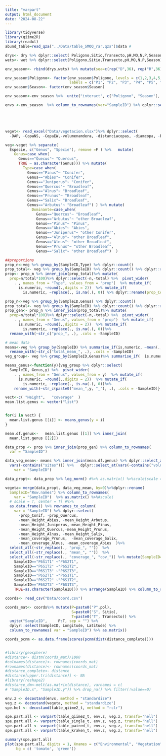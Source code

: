 ```yaml
---
title: "varpart"
output: html_document
date: "2024-08-22"
---
```




```r
library(tidyverse)
library(qiime2R)
library(readxl)
abund_table=read_qza("../Data/table_SMOQ_rar.qza")$data #

drys<- dry %>% dplyr::select( Poligono,Sitio,Transecto,pH,MO,N,P,Season)
wets<- wet %>% dplyr::select(Poligono,Sitio,Transecto,pH,MO,N,P,Season)

env_season<- rbind(drys,wets) %>% mutate(sea=c(rep("D",36), rep("R",36))) %>% unite("SampleID", c("Poligono", "Sitio", "Transecto", "sea"),remove = F, sep = "")

env_season$Poligono<- factor(env_season$Poligono, levels = c(1,2,3,4,5,6),
                             labels = c("P1", "P2", "P3", "P4", "P5", "P6"))
env_season$Season<- factor(env_season$Season)

env_season<-env_season %>%  unite("interact", c("Poligono", "Season"), remove = F)

envs <-env_season  %>% column_to_rownames(var="SampleID") %>% dplyr::select(pH,MO,N,P)





veget<- read_excel("Data/vegetacion.xlsx")%>% dplyr::select(
  -DAP, -CopaNS, -CopaEW,-volumenamdera, -distanciacopas, -diamcopa, -basal_area )

veg<-veget %>% separate(
  Especie, c("Genus", "Specie"), remove =F ) %>%   mutate(
    Genus=case_when(
      Genus=="Quecus"~ "Quercus",
      TRUE ~ as.character(Genus))) %>% mutate(
        Type=case_when(
          Genus=="Pinus"~ "Conifer",
          Genus=="Abies"~ "Conifer",
          Genus=="Juniperus"~ "Conifer",
          Genus=="Quercus"~ "Broadleaf",
          Genus=="Alnus"~ "Broadleaf",
          Genus=="Prunus"~ "Broadleaf",
          Genus=="Salix"~ "Broadleaf",
          Genus=="Arbutus"~ "Broadleaf") ) %>% mutate(
            Dominante=case_when(
              Genus=="Quercus"~ "Broadleaf",
              Genus=="Arbutus"~ "other Broadleaf",
              Genus=="Pinus"~ "Pinus",
              Genus=="Abies"~ "Abies",
              Genus=="Juniperus"~ "other Conifer",
              Genus=="Alnus"~ "other Broadleaf",
              Genus=="Alnus"~ "other Broadleaf",
              Genus=="Prunus"~ "other Broadleaf",
              Genus=="Salix"~ "other Broadleaf")  )

##proportions
prop_n<-veg %>% group_by(SampleID,Type) %>% dplyr::count()
prop_total<- veg %>% group_by(SampleID) %>% dplyr::count() %>% dplyr::rename(total=n)
prop<- prop_n %>% inner_join(prop_total)%>% mutate(
  prop=n/total*100)%>% dplyr::select(-n,-total) %>%  pivot_wider(
    . , names_from = "Type", values_from = "prop")  %>% mutate_if(
      is.numeric, ~round(.,digits = 2))  %>% mutate_if(
        is.numeric, ~replace(., is.na(.), 0)) %>% dplyr::rename(prop_Conif="Conifer",prop_Broadleaf="Broadleaf")

prop_n<-veg %>% group_by(SampleID,Genus) %>% dplyr::count()
prop_total<- veg %>% group_by(SampleID) %>% dplyr::count() %>% dplyr::rename(total=n)
prop_gen<- prop_n %>% inner_join(prop_total)%>% mutate(
  prop=n/total*100)%>% dplyr::select(-n,-total) %>%  pivot_wider(
    . , names_from = "Genus", values_from = "prop")  %>% mutate_if(
      is.numeric, ~round(.,digits = 2))  %>% mutate_if(
        is.numeric, ~replace(., is.na(.), 0))%>% 
  rename_with(~str_c("prop_", .), .cols = -SampleID)

# mean data
means<-veg %>% group_by(SampleID) %>% summarise_if(is.numeric, ~mean(., na.rm = TRUE))%>% 
  rename_with(~str_c("total_mean_", .), .cols = -SampleID)
veg_group<- veg %>% group_by(SampleID,Genus)%>% summarise_if(  is.numeric, ~mean(., na.rm = TRUE)) %>% dplyr::select(-Sites) #%>% column_to_rownames(var = "SampleID")

means_genus<-function(y){veg_group %>% dplyr::select(
  SampleID, Genus,y) %>%  pivot_wider(
    . , names_from = "Genus", values_from = y)  %>% mutate_if(
      is.numeric, ~round(.,digits = 2))  %>% mutate_if(
        is.numeric, ~replace(., is.na(.), 0))%>% 
    rename_with(~str_c(paste0("mean_",y, "_"), .), .cols = -SampleID)}

vect<-c( "Height",   "coverage"  )
mean.list.genus <- vector("list")


for(i in vect) {
  mean.list.genus [[i]] <- means_genus(y = i)
}

mean.df.genus<-   mean.list.genus [[1]] %>% inner_join(
  mean.list.genus [[2]])

data_prop <- prop %>% inner_join(prop_gen) %>% column_to_rownames(
  var = "SampleID") 

data_veg_mean<- means %>% inner_join(mean.df.genus) %>% dplyr::select_at(
  vars(-contains("sites"))) %>%   dplyr::select_at(vars(-contains("volumen")))%>% column_to_rownames(
    var = "SampleID")

data_propt<- data_prop %>% log_norm() #%>% as.matrix() %>%scale(scale = T, center = T) 

vegeta= merge(data_propt, data_veg_mean, by=0)%>%dplyr::rename(
  SampleID="Row.names") %>% column_to_rownames(
    var = "SampleID")  %>% as.matrix() %>%#scale(
  # scale = T, center = T) #%>% 
  as.data.frame() %>% rownames_to_column(
    var = "SampleID") %>% dplyr::select(
      -prop_Conif, -prop_Quercus,
      -mean_Height_Abies, -mean_Height_Arbutus,
      -mean_Height_Juniperus,-mean_Height_Pinus,
      -mean_Height_Quercus,-mean_Height_Prunus,
      -mean_Height_Alnus, -mean_Height_Salix,
      -mean_coverage_Prunus,  -mean_coverage_Salix,
      -mean_coverage_Alnus, -mean_coverage_Abies  )%>% 
  select_all(~str_replace(., "prop_", ""))  %>% 
  select_all(~str_replace(., "mean_", ""))  %>% 
  select_all(~str_replace(., "coverage_", "cov_")) %>% mutate(SampleID=case_when(
    SampleID=="P6S1T1" ~"P6S2T1",
    SampleID=="P6S1T2" ~"P6S2T2",
    SampleID=="P6S1T3" ~"P6S2T3",
    SampleID=="P6S2T1" ~"P6S1T1",
    SampleID=="P6S2T2" ~"P6S1T2",
    SampleID=="P6S2T3" ~"P6S1T3",
    TRUE~as.character(SampleID))) %>% arrange(SampleID) %>% column_to_rownames(var = "SampleID")

coords<- read_csv("Data/coord.csv")

coords_mat<- coords%>% mutate(P=paste0("P",pol),
                              S=paste0("S", Sitio),
                              T=paste0("T", Transecto)) %>%
  unite("SampleID",     P:T, sep = "") %>%
  dplyr::select(SampleID, Longitude, Latitude) %>% 
  column_to_rownames( var = "SampleID") %>% as.matrix() 

coords_pcnm <- as.data.frame(scores(pcnm(dist(distance_complete))))


#library(geosphere)
#distance<- distm(coords_mat)/1000
#colnames(distance)<- rownames(coords_mat)
#rownames(distance)<- rownames(coords_mat)
#distance_complete<- distance
#distance[upper.tri(distance)] <- NA 
#library(reshape2)
#distance_dm<-melt(as.matrix(distance), varnames = c(
# "SampleID.x", "SampleID.y")) %>% drop_na() %>% filter(!value==0)

env.z <- decostand(envs, method = "standardize")
veg.z <- decostand(vegeta, method = "standardize")
spe.hel <- decostand(table_qiime2_t, method = "rclr")

spe.part.all <- varpart(table_qiime2_t, env.z, veg.z, transfo="hell")
spe.part.all <- varpart(table_single_t, env.z, veg.z, transfo="hell")
spe.part.all <- varpart(table_paired_t, env.z, veg.z, transfo="hell")
spe.part.all <- varpart(table_kraken_t, env.z, veg.z, transfo="hell")

summary(spe.part.all)
plot(spe.part.all, digits = 1, Xnames = c("Environmental", "Vegetation"),
     bg = c( 'tomato', 'green'))

```

